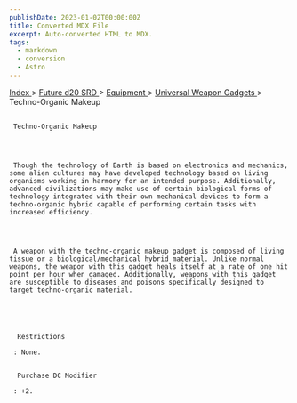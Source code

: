 ```yaml
---
publishDate: 2023-01-02T00:00:00Z
title: Converted MDX File
excerpt: Auto-converted HTML to MDX.
tags:
  - markdown
  - conversion
  - Astro
---
```


[
Index
](-index) >
[
Future d20 SRD
](future-d20-srd-index) >
[
Equipment
](future-d20-srd-equipment-index) >
[
Universal Weapon Gadgets
](future-d20-srd-equipment-gadgets-universal-weapons-index) > Techno-Organic Makeup

##

     Techno-Organic Makeup




     Though the technology of Earth is based on electronics and mechanics, some alien cultures may have developed technology based on living organisms working in harmony for an intended purpose. Additionally, advanced civilizations may make use of certain biological forms of technology integrated with their own mechanical devices to form a techno-organic hybrid capable of performing certain tasks with increased efficiency.




     A weapon with the techno-organic makeup gadget is composed of living tissue or a biological/mechanical hybrid material. Unlike normal weapons, the weapon with this gadget heals itself at a rate of one hit point per hour when damaged. Additionally, weapons with this gadget are susceptible to diseases and poisons specifically designed to target techno-organic material.





      Restrictions

     : None.


      Purchase DC Modifier

     : +2.
